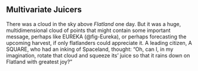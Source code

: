 ## Multivariate Juicers

There was a cloud in the sky above _Flatland_ one day. But it was a huge, multidimensional cloud of points that might contain
some important message, perhaps like EUREKA (@fig-Eureka), or perhaps forecasting the upcoming harvest,
if only flatlanders could appreciate it. A leading citizen, A SQUARE, who had an inking of Spaceland, thought:
"Oh, can I, in my imagination, rotate that cloud and squeeze its' juice so that it rains down on Flatland with greatest joy?"
